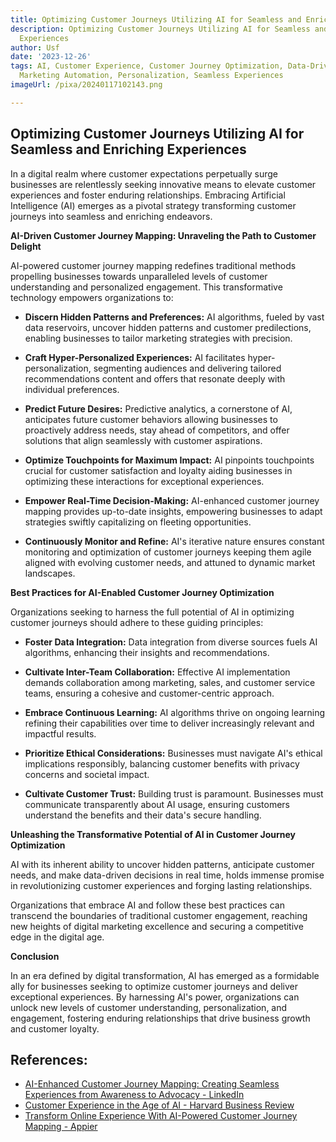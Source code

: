 ```yaml
---
title: Optimizing Customer Journeys Utilizing AI for Seamless and Enriching Experiences
description: Optimizing Customer Journeys Utilizing AI for Seamless and Enriching
  Experiences
author: Usf
date: '2023-12-26'
tags: AI, Customer Experience, Customer Journey Optimization, Data-Driven Marketing,
  Marketing Automation, Personalization, Seamless Experiences
imageUrl: /pixa/20240117102143.png

---
```

## Optimizing Customer Journeys  Utilizing AI for Seamless and Enriching Experiences

In a digital realm where customer expectations perpetually surge businesses are relentlessly seeking innovative means  to elevate customer experiences  and foster enduring  relationships. Embracing Artificial Intelligence (AI)  emerges as a pivotal strategy transforming customer journeys into seamless and enriching endeavors.

**AI-Driven Customer  Journey Mapping: Unraveling the Path  to Customer Delight**

AI-powered customer journey  mapping redefines  traditional methods  propelling businesses towards unparalleled levels of customer understanding and personalized engagement. This transformative  technology empowers organizations to:

* **Discern Hidden Patterns and Preferences:** AI algorithms, fueled  by vast data reservoirs, uncover hidden patterns and customer predilections, enabling businesses to tailor marketing strategies with precision.

* **Craft Hyper-Personalized Experiences:** AI  facilitates hyper-personalization, segmenting audiences and delivering tailored recommendations content and offers that  resonate deeply  with individual preferences.

* **Predict Future Desires:** Predictive  analytics, a  cornerstone of AI, anticipates future customer behaviors allowing businesses to proactively address needs, stay ahead of competitors, and offer solutions that align seamlessly with customer aspirations.

*  **Optimize Touchpoints for  Maximum Impact:**  AI pinpoints touchpoints crucial for customer satisfaction and loyalty aiding businesses in optimizing these interactions for exceptional experiences.

* **Empower Real-Time Decision-Making:** AI-enhanced customer journey  mapping provides up-to-date insights, empowering businesses to adapt strategies swiftly capitalizing on fleeting opportunities.

* **Continuously Monitor and Refine:** AI's iterative nature ensures constant monitoring  and optimization of customer  journeys keeping them agile  aligned with evolving customer needs, and attuned to dynamic market landscapes.

**Best Practices for  AI-Enabled Customer Journey Optimization**

Organizations seeking to  harness the full potential of  AI in  optimizing customer journeys should adhere to these guiding principles:

*  **Foster Data Integration:** Data integration from diverse sources fuels AI algorithms, enhancing their insights and recommendations.

* **Cultivate  Inter-Team  Collaboration:** Effective AI implementation demands collaboration among marketing, sales, and customer service teams, ensuring a cohesive and customer-centric approach.

* **Embrace Continuous Learning:** AI algorithms thrive on ongoing learning refining their capabilities  over time to deliver increasingly relevant and impactful results.

* **Prioritize Ethical Considerations:** Businesses  must navigate AI's ethical implications responsibly,  balancing customer  benefits with privacy concerns and  societal impact.

* **Cultivate  Customer Trust:** Building trust  is paramount. Businesses must communicate transparently about AI usage, ensuring customers understand the benefits  and their data's secure handling.

**Unleashing the Transformative Potential of AI in Customer Journey Optimization**

AI with its  inherent ability to uncover hidden patterns, anticipate customer needs, and make data-driven decisions in  real time, holds immense promise in revolutionizing customer  experiences and forging lasting relationships.

Organizations that embrace AI  and follow these best practices can transcend the boundaries of  traditional customer engagement, reaching new heights of digital marketing excellence and securing a competitive  edge in the digital age.

**Conclusion**

In an era defined  by digital transformation, AI has emerged as  a formidable ally for businesses seeking to optimize customer journeys and deliver exceptional experiences. By harnessing AI's power, organizations can unlock new levels of customer understanding, personalization, and engagement, fostering enduring relationships that drive business growth and customer loyalty.

## References:
- [AI-Enhanced Customer Journey Mapping: Creating Seamless Experiences from Awareness to Advocacy - LinkedIn](https://www.linkedin.com/pulse/ai-enhanced-customer-journey-mapping-creating-seamless-julius-oyejobi)
- [Customer Experience in the Age of AI - Harvard Business Review](https://hbr.org/2022/03/customer-experience-in-the-age-of-ai)
- [Transform Online Experience With AI-Powered Customer Journey Mapping - Appier](https://www.appier.com/en/blog/transform-online-experience-with-ai-powered-customer-journey-mapping)
